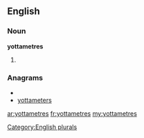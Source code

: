 ==English==

===Noun===
'''yottametres'''

# {{plural of|[[yottametre]]}}

===Anagrams===
* {{alphagram|aeemorsttty}}
* [[yottameters#English|yottameters]]

[[Category:English plurals]]

[[ar:yottametres]]
[[fr:yottametres]]
[[my:yottametres]]